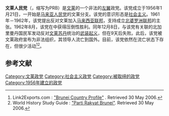 {{Use dmy dates|date=October 2014}}
{{Infobox political party
| name = 文莱人民党 
| lang1 = 中文
| name_lang1 = 文莱人民党 ''Wénlái rénmín dǎng''
| lang2 = 马来语
| name_lang2 =''Parti Rakyat Brunei'' فرتي رعيت بروني
| lang3 = 泰米尔语
| name_lang3 = புரூணை மக்கள் கட்சி ''Purūṇai makkaḷ kaṭci''
| lang4 = 
| name_lang4 = 
| logo = 
| colorcode = #964B00
| leader = [[A.M._Azahari|A.M. Azahari]]
| foundation = {{Start date|1956}}
| ideology = [[社会主义|社会主义]]
| headquarters = [[Bandar_Seri_Begawan|Bandar Seri Begawan]], Brunei
| country = 文莱
| founder = H.M. Salleh
| banned= 9 December 1962
| position = [[左翼|左翼]]
| slogan = 
| newspaper = 
| predecessor = [[Malayan_People's_Party|Malayan People's Party]] (MPP)
| student_wing = 
| youth_wing = 
| wing1_title = Military
| wing1 = [[North_Kalimantan_National_Army|North Kalimantan National Army]] (TNKU)
| wing2_title = Members
| wing2 = 4,000-6,000 by 1960s
}}
'''文莱人民党'''（{{lang-ms|Parti Rakyat Brunei}}，缩写为PRB）是[[文莱|文莱]]的一个非法的[[左翼|左翼]]政党。该党成立于1956年1月21日，一开始是[[马来亚人民党|马来亚人民党]]的文莱分支。该党的意识形态是[[社会主义|社会主义]]。1961年－1962年，该党提出反对文莱加入[[马来西亚联邦|马来西亚联邦]]，支持成立[[北婆罗洲联邦|北婆罗洲联邦]]的主张。1962年8月，该党在{{le|1962年文莱区议会选举|1962 Bruneian district council election|区议会选举}}中获得压倒性胜利。同年12月8日，与该党有关联的北加里曼丹国民军发动反对[[文莱苏丹|文莱苏丹]]统治的[[文莱叛乱|武装起义]]，但在9天后失败。此后，该党被文莱政府宣布为非法组织，其领导人流亡到国外。目前，该党依然在流亡状态下存在，但很少活动<ref name="PRB Exile Reference">Link2Exports.com : [http://www.link2exports.co.uk/regions.asp?lsid=1970&pid=1273 "Brunei Country Profile"] {{Webarchive|url=https://web.archive.org/web/20060930232241/http://www.link2exports.co.uk/regions.asp?lsid=1970&pid=1273# |date=30 September 2006 }}. Retrieved 30 May 2006.</ref><ref name="PRB Dormant Reference">World History Study Guide : [http://www.bookrags.com/history/worldhistory/parti-rakyat-brunei-ema-04/ "Parti Rakyat Brunei"]. Retrieved 30 May 2006.</ref>。

==参考文献==
{{reflist}}
{{文莱政党}}

[[Category:文莱政党|Category:文莱政党]]
[[Category:社会主义政党|Category:社会主义政党]]
[[Category:被取缔的政党|Category:被取缔的政党]]
[[Category:1956年建立的政党|Category:1956年建立的政党]]